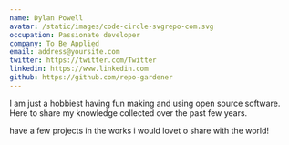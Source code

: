 ```yaml
---
name: Dylan Powell
avatar: /static/images/code-circle-svgrepo-com.svg
occupation: Passionate developer
company: To Be Applied
email: address@yoursite.com
twitter: https://twitter.com/Twitter
linkedin: https://www.linkedin.com
github: https://github.com/repo-gardener
---
```


I am just a hobbiest having fun making and using open source software. Here to share my knowledge collected over the past few years.

have a few projects in the works i would lovet o share with the world!
